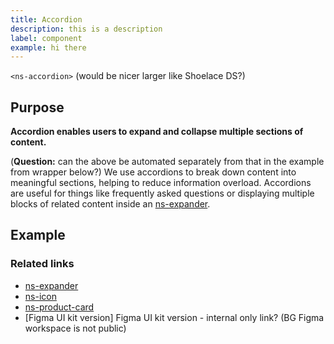 ```yaml
---
title: Accordion
description: this is a description
label: component
example: hi there
---
```


`<ns-accordion>` (would be nicer larger like Shoelace DS?)

## Purpose
**Accordion enables users to expand and collapse multiple sections of content.** 

(**Question:** can the above be automated separately from that in the example from wrapper below?)
We use accordions to break down content into meaningful sections, helping to reduce information overload. Accordions are useful for things like frequently asked questions or displaying multiple blocks of related content inside an [ns-expander](components/ns-expander.md).

## Example


<Wrapper name="ns-accordion">
</Wrapper>

### Related links

- [ns-expander](components/ns-expander.md)
- [ns-icon](components/ns-icon.md)
- [ns-product-card](components/ns-product-card)
- [Figma UI kit version] Figma UI kit version - internal only link? (BG Figma workspace is not public)
